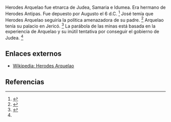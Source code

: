 Herodes Arquelao fue etnarca de Judea, Samaria e Idumea. Era hermano de Herodes Antipas. Fue depuesto por Augusto el 6 d.C. <ref name="n0">{{lib|LU|124|6|2}}</ref> José temía que Herodes Arquelao seguiría la política amenazadora de su padre. <ref name="n1">{{lib|LU|123|0|5}}</ref> Arquelao tenía su palacio en Jericó. <ref name="n2">{{lib|LU|171|8|2}}</ref> La parábola de las minas está basada en la experiencia de Arquelao y su inútil tentativa por conseguir el gobierno de Judea. <ref name="n2"/> 

== Enlaces externos ==

* [https://es.wikipedia.org/wiki/Herodes_Arquelao Wikipedia: Herodes Arquelao]


== Referencias ==

<references/>
